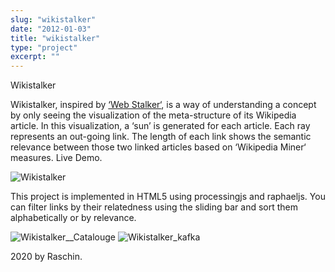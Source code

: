 ```yaml
---
slug: "wikistalker"
date: "2012-01-03"
title: "wikistalker"
type: "project"
excerpt: ""
---
```


Wikistalker
 

Wikistalker, inspired by [‘Web Stalker‘](http://www.visualcomplexity.com/vc/project_details.cfm?index=7&id=7&domain), is a way of understanding a concept by only seeing the visualization of the meta-structure of its Wikipedia article. In this visualization, a ‘sun’ is generated for each article. Each ray represents an out-going link. The length of each link shows the semantic relevance between those two linked articles based on ‘Wikipedia Miner‘ measures. Live Demo.

![Wikistalker](http://raschin.com/blog/wp-content/uploads/2012/03/Screen-Shot-2013-11-03-at-6.37.55-PM.png) 
 

This project is implemented in HTML5 using processingjs and raphaeljs. You can filter links by their relatedness using the sliding bar and sort them alphabetically or by relevance.

![Wikistalker__Catalouge](http://raschin.com/blog/wp-content/uploads/2012/03/Screen-Shot-2013-11-03-at-6.54.58-PM.png) 
![Wikistalker_kafka](http://raschin.com/blog/wp-content/uploads/2012/05/w2.jpg)


 

 



 

 

2020 by Raschin.